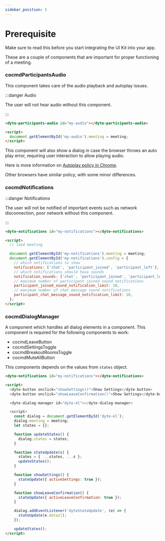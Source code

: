 ```yaml
---
sidebar_position: 5
---
```


# Prerequisite

Make sure to read this before you start integrating the UI Kit into your app.

These are a couple of components that are important for proper functioning of a
meeting.

### cocmdParticipantsAudio

This component takes care of the audio playback and autoplay issues.

:::danger Audio

The user will not hear audio without this component.

:::

```html
<dyte-participants-audio id="my-audio"></dyte-participants-audio>

<script>
  document.getElementById('my-audio').meeting = meeting;
</script>
```

This component will also show a dialog in case the browser throws an auto play
error, requiring user interaction to allow playing audio.

Here is more information on
[Autoplay policy in Chrome](https://developer.chrome.com/blog/autoplay/).

Other browsers have similar policy, with some minor differences.

### cocmdNotifications

:::danger Notifications

The user will not be notified of important events such as network disconnection,
poor network without this component.

:::

```html
<dyte-notifications id="my-notifications"></dyte-notifications>

<script>
  // load meeting

  document.getElementById('my-notifications').meeting = meeting;
  document.getElementById('my-notifications').config = {
    // which notifications to show
    notifications: ['chat', 'participant_joined', 'participant_left'],
    // which notifications should have sounds
    notification_sounds: ['chat', 'participant_joined', 'participant_left'],
    // maximum number of participant joined sound notifications
    participant_joined_sound_notification_limit: 10,
    // maximum number of chat message sound notifications
    participant_chat_message_sound_notification_limit: 10,
  };
</script>
```

### cocmdDialogManager

A component which handles all dialog elements in a component. This component is required for the following components to work:

- cocmdLeaveButton
- cocmdSettingsToggle
- cocmdBreakoutRoomsToggle
- cocmdMuteAllButton

This components depends on the values from `states` object.

```html
<dyte-notifications id="my-notifications"></dyte-notifications>

<script>
  <dyte-button onclick="showSettings()">Show Settings</dyte-button>
  <dyte-button onclick="showLeaveConfirmation()">Show Settings</dyte-button>

  <dyte-dialog-manager id="dyte-el"></dyte-dialog-manager>

  <script>
    const dialog = document.getElementById('dyte-el');
    dialog.meeting = meeting;
    let states = {};

    function updateStates() {
      dialog.states = states;
    }

    function stateUpdate(s) {
      states = { ...states, ...s };
      updateStates();
    }

    function showSettings() {
      stateUpdate({ activeSettings: true });
    }

    function showLeaveConfirmation() {
      stateUpdate({ activeLeaveConfirmation: true });
    }

    dialog.addEventListener('dyteStateUpdate', (e) => {
      stateUpdate(e.detail);
    });

    updateStates();
</script>
```
